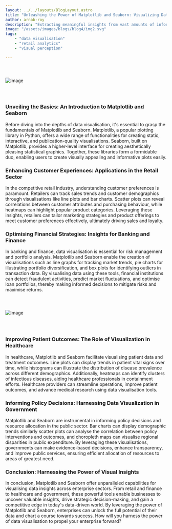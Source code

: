 ```yaml
---
layout: ../../layouts/BlogLayout.astro
title: "Unleashing the Power of Matplotlib and Seaborn: Visualizing Data Insights"
author: arnab-roy
description: "Extracting meaningful insights from vast amounts of information is essential for enterprise success. Data visualisation tools like Matplotlib and Seaborn have emerged as invaluable assets, empowering businesses across sectors to uncover hidden patterns, trends, and relationships within their data. In this blog, we'll explore the transformative potential of Matplotlib and Seaborn in visualising data insights, catering specifically to enterprise customers in sectors such as retail, banking and finance, healthcare, and government. From enhancing customer experiences to informing strategic decision-making, we'll explore how these powerful tools can revolutionise data analysis and drive business growth."
image: "/assets/images/blogs/blog4/img2.svg"
tags: 
    - "data visualisation"
    - "retail analytics"
    - "visual perception"

---
```



<img src="/assets/images/blogs/blog4/img1.svg" alt="image" style="margin: 2.56rem auto;"/>

### Unveiling the Basics: An Introduction to Matplotlib and Seaborn

Before diving into the depths of data visualisation, it's essential to grasp the fundamentals of Matplotlib and Seaborn. Matplotlib, a popular plotting library in Python, offers a wide range of functionalities for creating static, interactive, and publication-quality visualisations. Seaborn, built on Matplotlib, provides a higher-level interface for creating aesthetically pleasing statistical graphics. Together, these libraries form a formidable duo, enabling users to create visually appealing and informative plots easily.

<Quote quote={quote}/>

### Enhancing Customer Experiences: Applications in the Retail Sector

In the competitive retail industry, understanding customer preferences is paramount. Retailers can track sales trends and customer demographics through visualisations like line plots and bar charts. Scatter plots can reveal correlations between customer attributes and purchasing behaviour, while heatmaps can highlight popular product categories. Leveraging these insights, retailers can tailor marketing strategies and product offerings to meet customer preferences effectively, ultimately driving sales and loyalty.

### Optimising Financial Strategies: Insights for Banking and Finance

In banking and finance, data visualisation is essential for risk management and portfolio analysis. Matplotlib and Seaborn enable the creation of visualisations such as line graphs for tracking market trends, pie charts for illustrating portfolio diversification, and box plots for identifying outliers in transaction data. By visualising data using these tools, financial institutions can detect fraudulent activities, predict market fluctuations, and optimise loan portfolios, thereby making informed decisions to mitigate risks and maximise returns.

<img src="/assets/images/blogs/blog4/img2.svg" alt="image" style="margin: 2.56rem auto;"/>

### Improving Patient Outcomes: The Role of Visualization in Healthcare

In healthcare, Matplotlib and Seaborn facilitate visualising patient data and treatment outcomes. Line plots can display trends in patient vital signs over time, while histograms can illustrate the distribution of disease prevalence across different demographics. Additionally, heatmaps can identify clusters of infectious diseases, aiding healthcare professionals in containment efforts. Healthcare providers can streamline operations, improve patient outcomes, and advance medical research using data visualisation tools.

### Informing Policy Decisions: Harnessing Data Visualization in Government

Matplotlib and Seaborn are instrumental in informing policy decisions and resource allocation in the public sector. Bar charts can display demographic trends similarly scatter plots can analyse the correlation between policy interventions and outcomes, and choropleth maps can visualise regional disparities in public expenditure. By leveraging these visualisations, governments can make evidence-based decisions, enhance transparency, and improve public services, ensuring efficient allocation of resources to areas of greatest need.

### Conclusion: Harnessing the Power of Visual Insights

In conclusion, Matplotlib and Seaborn offer unparalleled capabilities for visualising data insights across enterprise sectors. From retail and finance to healthcare and government, these powerful tools enable businesses to uncover valuable insights, drive strategic decision-making, and gain a competitive edge in today's data-driven world. By leveraging the power of Matplotlib and Seaborn, enterprises can unlock the full potential of their data and chart a course towards success. How will you harness the power of data visualisation to propel your enterprise forward?



